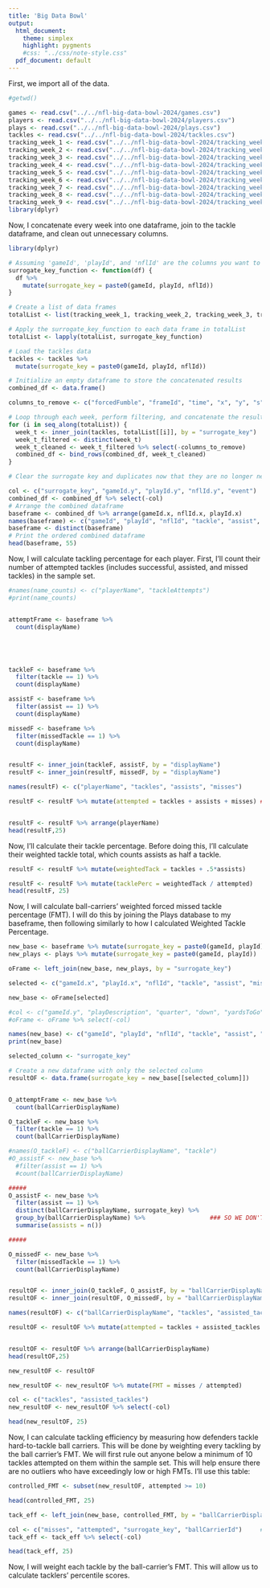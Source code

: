 ```yaml
---
title: 'Big Data Bowl'
output:
  html_document:
    theme: simplex
    highlight: pygments
    #css: "../css/note-style.css"
  pdf_document: default
---
```



First, we import all of the data.
```r
#getwd()

games <- read.csv("../../nfl-big-data-bowl-2024/games.csv")
players <- read.csv("../../nfl-big-data-bowl-2024/players.csv")
plays <- read.csv("../../nfl-big-data-bowl-2024/plays.csv")
tackles <- read.csv("../../nfl-big-data-bowl-2024/tackles.csv")
tracking_week_1 <- read.csv("../../nfl-big-data-bowl-2024/tracking_week_1.csv")
tracking_week_2 <- read.csv("../../nfl-big-data-bowl-2024/tracking_week_2.csv")
tracking_week_3 <- read.csv("../../nfl-big-data-bowl-2024/tracking_week_3.csv")
tracking_week_4 <- read.csv("../../nfl-big-data-bowl-2024/tracking_week_4.csv")
tracking_week_5 <- read.csv("../../nfl-big-data-bowl-2024/tracking_week_5.csv")
tracking_week_6 <- read.csv("../../nfl-big-data-bowl-2024/tracking_week_6.csv")
tracking_week_7 <- read.csv("../../nfl-big-data-bowl-2024/tracking_week_7.csv")
tracking_week_8 <- read.csv("../../nfl-big-data-bowl-2024/tracking_week_8.csv")
tracking_week_9 <- read.csv("../../nfl-big-data-bowl-2024/tracking_week_9.csv")
library(dplyr)

```
Now, I concatenate every week into one dataframe, join to the tackle dataframe, and clean out unnecessary columns.
```r

library(dplyr)

# Assuming 'gameId', 'playId', and 'nflId' are the columns you want to use for the surrogate key
surrogate_key_function <- function(df) {
  df %>%
    mutate(surrogate_key = paste0(gameId, playId, nflId))
}

# Create a list of data frames
totalList <- list(tracking_week_1, tracking_week_2, tracking_week_3, tracking_week_4, tracking_week_5, tracking_week_6, tracking_week_7, tracking_week_8, tracking_week_9)

# Apply the surrogate_key_function to each data frame in totalList
totalList <- lapply(totalList, surrogate_key_function)

# Load the tackles data
tackles <- tackles %>%
  mutate(surrogate_key = paste0(gameId, playId, nflId))

# Initialize an empty dataframe to store the concatenated results
combined_df <- data.frame()

columns_to_remove <- c("forcedFumble", "frameId", "time", "x", "y", "s", "a", "dis", "o", "playDirection", "dir", "jerseyNumber")

# Loop through each week, perform filtering, and concatenate the results
for (i in seq_along(totalList)) {
  week_t <- inner_join(tackles, totalList[[i]], by = "surrogate_key")
  week_t_filtered <- distinct(week_t)
  week_t_cleaned <- week_t_filtered %>% select(-columns_to_remove)
  combined_df <- bind_rows(combined_df, week_t_cleaned)
}

# Clear the surrogate key and duplicates now that they are no longer needed

col <- c("surrogate_key", "gameId.y", "playId.y", "nflId.y", "event")
combined_df <- combined_df %>% select(-col)
# Arrange the combined dataframe
baseframe <- combined_df %>% arrange(gameId.x, nflId.x, playId.x)
names(baseframe) <- c("gameId", "playId", "nflId", "tackle", "assist", "missedTackle", "displayName", "club")
baseframe <- distinct(baseframe)
# Print the ordered combined dataframe
head(baseframe, 55)


```


Now, I will calculate tackling percentage for each player. First, I'll count their number of attempted tackles (includes successful, assisted, and missed tackles) in the sample set.

```r


#names(name_counts) <- c("playerName", "tackleAttempts")
#print(name_counts)


attemptFrame <- baseframe %>%
  count(displayName)





tackleF <- baseframe %>%
  filter(tackle == 1) %>%
  count(displayName)

assistF <- baseframe %>%
  filter(assist == 1) %>%
  count(displayName)

missedF <- baseframe %>%
  filter(missedTackle == 1) %>%
  count(displayName)


resultF <- inner_join(tackleF, assistF, by = "displayName")
resultF <- inner_join(resultF, missedF, by = "displayName")

names(resultF) <- c("playerName", "tackles", "assists", "misses")

resultF <- resultF %>% mutate(attempted = tackles + assists + misses) ### BECAUSE SOME PLAYS A GUY DOES 2


resultF <- resultF %>% arrange(playerName)
head(resultF,25)
```



Now, I'll calculate their tackle percentage. Before doing this, I'll calculate their weighted tackle total, which counts assists as half a tackle.

```r
resultF <- resultF %>% mutate(weightedTack = tackles + .5*assists)

resultF <- resultF %>% mutate(tacklePerc = weightedTack / attempted)
head(resultF, 25)
```

Now, I will calculate ball-carriers' weighted forced missed tackle percentage (FMT). I will do this by joining the Plays database to my baseframe, then following similarly to how I calculated Weighted Tackle Percentage.

```r

new_base <- baseframe %>% mutate(surrogate_key = paste0(gameId, playId))
new_plays <- plays %>% mutate(surrogate_key = paste0(gameId, playId))

oFrame <- left_join(new_base, new_plays, by = "surrogate_key")

selected <- c("gameId.x", "playId.x", "nflId", "tackle", "assist", "missedTackle", "displayName", "ballCarrierId", "ballCarrierDisplayName", "surrogate_key")

new_base <- oFrame[selected]

#col <- c("gameId.y", "playDescription", "quarter", "down", "yardsToGo", "possessionTeam", "defensiveTeam", "yardlineSide", "yardlineNumber", "gameClock", "preSnapHomeScore", "preSnapVisitorScore", "club", "passResult", "passLength", "prePenaltyPlayResult", "penaltyYards", "playResult", "playNullifiedByPenalty", "absoluteYardlineNumber", "offensiveFormation", "defendersInTheBox")
#oFrame <- oFrame %>% select(-col)

names(new_base) <- c("gameId", "playId", "nflId", "tackle", "assist", "missedTackle", "displayName", "ballCarrierId", "ballCarrierDisplayName", "surrogate_key")
print(new_base)


```

```r

selected_column <- "surrogate_key"

# Create a new dataframe with only the selected column
resultOF <- data.frame(surrogate_key = new_base[[selected_column]])


O_attemptFrame <- new_base %>%
  count(ballCarrierDisplayName)

O_tackleF <- new_base %>%
  filter(tackle == 1) %>%
  count(ballCarrierDisplayName)

#names(O_tackleF) <- c("ballCarrierDisplayName", "tackle")
#O_assistF <- new_base %>%
  #filter(assist == 1) %>%
  #count(ballCarrierDisplayName)

#####
O_assistF <- new_base %>%
  filter(assist == 1) %>%
  distinct(ballCarrierDisplayName, surrogate_key) %>%
  group_by(ballCarrierDisplayName) %>%                  ### SO WE DON'T COUNT 5 GUYS TACKLING A CARRIER AS 5 UNIQUE TACKLES
  summarise(assists = n())

#####

O_missedF <- new_base %>%
  filter(missedTackle == 1) %>%
  count(ballCarrierDisplayName)


resultOF <- inner_join(O_tackleF, O_assistF, by = "ballCarrierDisplayName")
resultOF <- inner_join(resultOF, O_missedF, by = "ballCarrierDisplayName")

names(resultOF) <- c("ballCarrierDisplayName", "tackles", "assisted_tackles", "misses")

resultOF <- resultOF %>% mutate(attempted = tackles + assisted_tackles + misses) ### BECAUSE SOME PLAYS A GUY DOES 2


resultOF <- resultOF %>% arrange(ballCarrierDisplayName)
head(resultOF,25)
```
```r
new_resultOF <- resultOF

new_resultOF <- new_resultOF %>% mutate(FMT = misses / attempted)

col <- c("tackles", "assisted_tackles")
new_resultOF <- new_resultOF %>% select(-col)

head(new_resultOF, 25)
```

Now, I can calculate tackling efficiency by measuring how defenders tackle hard-to-tackle ball carriers. This will be done by weighting every tackling by the ball carrier's FMT. We will first rule out anyone below a minimum of 10 tackles attempted on them within the sample set. This will help ensure there are no outliers who have exceedingly low or high FMTs. I'll use this table:

```r
controlled_FMT <- subset(new_resultOF, attempted >= 10)  

head(controlled_FMT, 25)
```


```r
tack_eff <- left_join(new_base, controlled_FMT, by = "ballCarrierDisplayName") 

col <- c("misses", "attempted", "surrogate_key", "ballCarrierId")     #might want to keep bcid in
tack_eff <- tack_eff %>% select(-col)

head(tack_eff, 25)
```
Now, I will weight each tackle by the ball-carrier's FMT. This will allow us to calculate tacklers' percentile scores.
